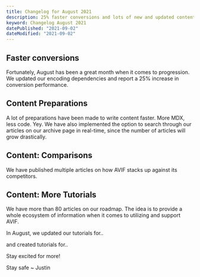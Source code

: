 ```yaml
---
title: Changelog for August 2021
description: 25% faster conversions and lots of new and updated content. Stay exicted for more.
keyword: Changelog August 2021
datePublished: "2021-09-02"
dateModified: "2021-09-02"
---
```


## Faster conversions

Fortunately, August has been a great month when it comes to progression. We updated our encoding dependencies and report a 25% increase in conversion performance.

## Content Preparations

A lot of preparations have been made to write content faster. More MDX, less code. Yey. We have also implemented the option to search through our articles on our archive page in real-time, since the number of articles will grow drastically.

## Content: Comparisons

We have published multiple articles on how AVIF stacks up against its competitors.

<Link
  className="block"
  text="AVIF vs BMP"
  href="/blog/comparisons/avif-vs-bmp/"
/>
<Link
  className="block"
  text="AVIF vs GIF"
  href="/blog/comparisons/avif-vs-gif/"
/>
<Link
  className="block"
  text="AVIF vs HEIF"
  href="/blog/comparisons/avif-vs-heif/"
/>
<Link
  className="block"
  text="AVIF vs JPEG2000"
  href="/blog/comparisons/avif-vs-jpeg2000/"
/>
<Link
  className="block"
  text="AVIF vs JPEGXL"
  href="/blog/comparisons/avif-vs-jpegxl/"
/>
<Link
  className="block"
  text="AVIF vs JPEGXR"
  href="/blog/comparisons/avif-vs-jpegxr/"
/>
<Link
  className="block"
  text="AVIF vs JPG"
  href="/blog/comparisons/avif-vs-jpg/"
/>
<Link
  className="block"
  text="AVIF vs PNG"
  href="/blog/comparisons/avif-vs-png/"
/>
<Link
  className="block"
  text="AVIF vs SVG"
  href="/blog/comparisons/avif-vs-svg/"
/>
<Link
  className="block"
  text="AVIF vs WebP"
  href="/blog/comparisons/avif-vs-webp/"
/>
<Link
  className="block"
  text="AVIF vs WebP2"
  href="/blog/comparisons/avif-vs-webp2/"
/>

## Content: More Tutorials

We have more than 80 articles on our roadmap. The idea is to provide a whole ecosystem of information when it comes to utilizing and support AVIF.

In August, we updated our tutorials for..

<Link className="block" text="Firefox" href="/blog/tutorials/firefox/" />
<Link className="block" text="Safari" href="/blog/tutorials/safari/" />
<Link className="block" text="Wordpress" href="/blog/tutorials/wordpress/" />

and created tutorials for..

<Link className="block" text="ImageGlass" href="/blog/tutorials/imageglass/" />
<Link className="block" text="Paint.NET" href="/blog/tutorials/paintnet/" />
<Link className="block" text="qView" href="/blog/tutorials/qview/" />
<Link className="block" text="VLC" href="/blog/tutorials/vlc/" />
<Link className="block" text="XnView" href="/blog/tutorials/xnview/" />

Stay excited for more!

Stay safe ~ Justin
